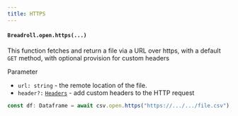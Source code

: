 ```yaml
---
title: HTTPS
---
```

#### `Breadroll.open.https(...)`
This function fetches and return a file via a URL over https, with a default `GET` method, with optional provision for custom headers

Parameter

- `url: string` - the remote location of the file.
- `header?:` [`Headers`](https://developer.mozilla.org/en-US/docs/Web/API/Headers) - add custom headers to the HTTP request

```typescript
const df: Dataframe = await csv.open.https("https://.../.../file.csv");
```
